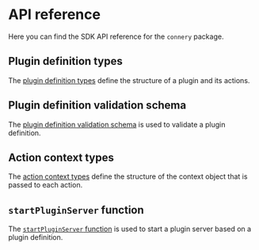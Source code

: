 # API reference

Here you can find the SDK API reference for the `connery` package.

## Plugin definition types

The [plugin definition types](https://github.com/connery-io/connery/blob/main/packages/connery/src/types/definition.ts) define the structure of a plugin and its actions.

## Plugin definition validation schema

The [plugin definition validation schema](https://github.com/connery-io/connery/blob/main/packages/connery/src/core/utils/plugin-definition-validation-utils.ts) is used to validate a plugin definition.

## Action context types

The [action context types](https://github.com/connery-io/connery/blob/main/packages/connery/src/types/context.ts) define the structure of the context object that is passed to each action.

## `startPluginServer` function

The [`startPluginServer` function](https://github.com/connery-io/connery/blob/main/packages/connery/src/api/index.ts) is used to start a plugin server based on a plugin definition.
